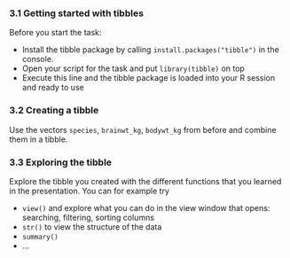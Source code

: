 ### 3.1 Getting started with tibbles

Before you start the task:

- Install the tibble package by calling `install.packages("tibble")` in the console.
- Open your script for the task and put `library(tibble)` on top
- Execute this line and the tibble package is loaded into your R session and ready to use

### 3.2 Creating a tibble

Use the vectors `species`, `brainwt_kg`, `bodywt_kg` from before and combine them in a tibble.

### 3.3 Exploring the tibble

Explore the tibble you created with the different functions that you learned in the presentation.
You can for example try 

- `view()` and explore what you can do in the view window that opens: searching, filtering, sorting columns
- `str()` to view the structure of the data
- `summary()`
- ...
